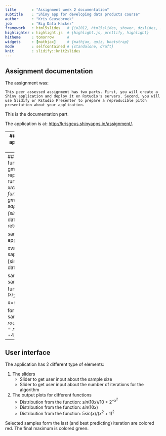 ```yaml
---
title       : "Assignment week 2 documentation"
subtitle    : "Shiny app for developing data products course"
author      : "Kris Geusebroek"
job         : "Big Data Hacker"
framework   : html5slides   # {io2012, html5slides, shower, dzslides, ...}
highlighter : highlight.js  # {highlight.js, prettify, highlight}
hitheme     : tomorrow      # 
widgets     : [mathjax]     # {mathjax, quiz, bootstrap}
mode        : selfcontained # {standalone, draft}
knit        : slidify::knit2slides
---
```


## Assignment documentation

The assignment was:

``This peer assessed assignment has two parts. First, you will create a Shiny application and deploy it on Rstudio's servers. Second, you will use Slidify or Rstudio Presenter to prepare a reproducible pitch presentation about your application.``

This is the documentation part.  

The application is at: [http://krisgeus.shinyapps.io/assignment/](http://krisgeus.shinyapps.io/assignment/). 

---
## The application
The goal of the application is to find the maximum value in some distribution. 

Determining the maximum is done by taking a sample and in every next iteration take the top 20% and for each value sample 5 new points within a range from that point.

---
## The code
```r
newsample = function(bestxvals, num, xrange, gmin, gmax){
  xvals = rep(bestxvals,num) + runif(length(bestxvals)*num,-xrange,xrange)
  xvals = sapply(xvals, function(x){ return(max(min(x, gmax), gmin)) } ) 
  yvals = sapply(xvals, function(x) {sin(x*10)/10 + 2^(-(x)^2)})
  newdf = data.frame(x = xvals, y = yvals)
  return(newdf)
}

sample_size = 20; numiters = 5 #in app provided by UI

xvals = seq(-4, 4, 0.02)
yvals = sapply(xvals, function(x) {sin(x*10)/10 + 2^(-(x)^2)})
distdf = data.frame( x=xvals, y= yvals)

samplesx = runif(sample_size, -4, 4)
samplesy = sapply(samplesx, function(x) {sin(x*10)/10 + 2^(-(x)^2)})
sampledf = data.frame( x=samplesx, y=samplesy)

for( i in 1:numiters ){
  bestof   = sampledf[ order(-sampledf$y), ][1:round(nrow(sampledf)/5),]
  sampledf = newsample(bestof$x, 5, (4 - -4)/(numiters+1), -4, 4 )
}
```

---
## User interface 
The application has 2 different type of elements:

1. The sliders
    - Slider to get user input about the sample size
    - Slider to get user input about the number of iterations for the algorithm

2. The output plots for different functions
    - Distribution from the function: $sin(10x)/10 + 2^{-x^2}$
    - Distribution from the function: $sin(10x)$
    - Distribution from the function: $5sin(x)/(x^2+1)^2$

Selected samples form the last (and best predicting) iteration are colored red. The final maximum is colored green.
